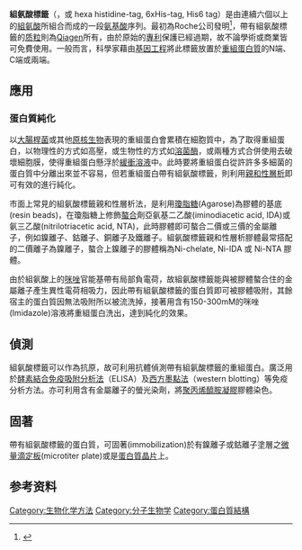 <!-- 檔案不存在 [[File:Simple_column_for_Ni2+-affinity_chromatography.jpg|thumb]]，能结合带組氨酸標籤的蛋白]] ，可從英文維基百科取得 -->
'''組氨酸標籤'''（{{lang-en|Polyhistidine-tag}}，或 hexa histidine-tag, 6xHis-tag, His6 tag）是由連續六個以上的[[組氨酸|組氨酸]]所組合而成的一段[[氨基酸|氨基酸]]序列。最初為Roche公司發明<ref>{{Cite journal|title=Genetic Approach to Facilitate Purification of Recombinant Proteins with a Novel Metal Chelate Adsorbent|last=Hochuli|first=E.|last2=Bannwarth|first2=W.|journal=Nature Biotechnology|issue=11|doi=10.1038/nbt1188-1321|year=1988|volume=6|pages=1321–1325|last3=Döbeli|first3=H.|last4=Gentz|first4=R.|last5=Stüber|first5=D.}}</ref>，帶有組氨酸標籤的[[质粒|质粒]]則為[[Qiagen|Qiagen]]所有，由於原始的[[專利|專利]]保護已經過期，故不論學術或商業皆可免費使用。一般而言，科學家藉由[[基因工程|基因工程]]將此標籤放置於[[重組蛋白質|重組蛋白質]]的N端、C端或兩端。

== 應用 ==

=== 蛋白質純化 ===
以[[大腸桿菌|大腸桿菌]]或其他[[原核生物|原核生物]]表現的重組蛋白會累積在細胞質中，為了取得重組蛋白，以物理性的方式如高壓，或生物性的方式如[[溶菌酶|溶菌酶]]，或兩種方式合併使用去破壞細胞膜，使得重組蛋白懸浮於[[緩衝溶液|緩衝溶液]]中。此時要將重組蛋白從許許多多細菌的蛋白質中分離出來並不容易，但若重組蛋白帶有組氨酸標籤，則利用[[親和性層析|親和性層析]]即可有效的進行純化。 

市面上常見的組氨酸標籤親和性層析法，是利用[[洋菜|瓊脂糖]](Agarose)為膠體的基底(resin beads)，在瓊脂糖上修飾[[螯合|螯合]]劑亞氨基二乙酸(iminodiacetic acid, IDA)或氨三乙酸(nitrilotriacetic acid, NTA)，此時膠體即可螯合二價或三價的金屬離子，例如鎳離子、鈷離子、銅離子及鐵離子。組氨酸標籤親和性層析膠體最常搭配的二價離子為鎳離子，螯合上鎳離子的膠體稱為Ni-chelate, Ni-IDA 或 Ni-NTA 膠體。

由於組氨酸上的[[咪唑|咪唑]]官能基帶有局部負電荷，故組氨酸標籤能與被膠體螯合住的金屬離子產生異性電荷相吸力，因此帶有組氨酸標籤的蛋白質即可被膠體吸附，其餘宿主的蛋白質因無法吸附所以被流洗掉，接著用含有150-300mM的咪唑(Imidazole)溶液將重組蛋白洗出，達到純化的效果。

== 偵測 ==
組氨酸標籤可以作為抗原，故可利用抗體偵測帶有組氨酸標籤的重組蛋白。廣泛用於[[酵素結合免疫吸附分析法|酵素結合免疫吸附分析法]]（ELISA）及[[西方墨點法|西方墨點法]]（western blotting）等免疫分析方法。亦可利用含有金屬離子的螢光染劑，將[[聚丙烯醯胺凝膠|聚丙烯醯胺凝膠]]膠體染色。

== 固著 ==
帶有組氨酸標籤的蛋白質，可固著(immobilization)於有鎳離子或鈷離子塗層之[[微量滴定板|微量滴定板]](microtiter plate)或是[[蛋白質晶片|蛋白質晶片]]上。 

== 参考资料 ==
<references />
[[Category:生物化学方法|Category:生物化学方法]]
[[Category:分子生物学|Category:分子生物学]]
[[Category:蛋白質結構|Category:蛋白質結構]]